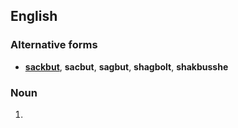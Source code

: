==English==
{{wikipedia|Sackbut}}

===Alternative forms===
* '''[[sackbut]]''', '''sacbut''', '''sagbut''', '''shagbolt''', '''shakbusshe'''

===Noun===
{{en-noun}}

# {{alternative spelling of|en|sackbut}}